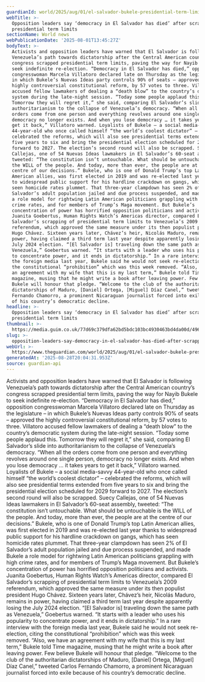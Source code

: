 ```yaml
---
guardianId: world/2025/aug/01/el-salvador-bukele-presidential-term-limits
webTitle: >-
  Opposition leaders say ‘democracy in El Salvador has died’ after scrapping of
  presidential term limits
sectionName: World news
webPublicationDate: '2025-08-01T13:45:27Z'
bodyText: >-
  Activists and opposition leaders have warned that El Salvador is following
  Venezuela’s path towards dictatorship after the Central American country’s
  congress scrapped presidential term limits, paving the way for Nayib Bukele to
  seek indefinite re-election. “Democracy in El Salvador has died,” opposition
  congresswoman Marcela Villatoro declared late on Thursday as the legislature –
  in which Bukele’s Nuevas Ideas party controls 90% of seats – approved the
  highly controversial constitutional reform, by 57 votes to three. Villatoro
  accused fellow lawmakers of dealing a “death blow” to the country’s democratic
  system during the late-night session. “Today some people applaud this.
  Tomorrow they will regret it,” she said, comparing El Salvador’s slide into
  authoritarianism to the collapse of Venezuela’s democracy. “When all the
  orders come from one person and everything revolves around one single person,
  democracy no longer exists. And when you lose democracy … it takes years to
  get it back,” Villatoro warned. Loyalists of Bukele – a social media-savvy
  44-year-old who once called himself “the world’s coolest dictator” –
  celebrated the reforms, which will also see presidential terms extended from
  five years to six and bring the presidential election scheduled for 2029
  forward to 2027. The election’s second round will also be scrapped. Suecy
  Callejas, one of 54 Nuevas Ideas lawmakers in El Salvador’s 60-seat assembly,
  tweeted: “The constitution isn’t untouchable. What should be untouchable is
  the WILL of the people. And today, more than ever, the people are at the
  centre of our decisions.” Bukele, who is one of Donald Trump’s top Latin
  American allies, was first elected in 2019 and was re-elected last year thanks
  to widespread public support for his hardline crackdown on gangs, which has
  seen homicide rates plummet. That three-year clampdown has seen 2% of El
  Salvador’s adult population jailed and due process suspended, and made Bukele
  a role model for rightwing Latin American politicians grappling with high
  crime rates, and for members of Trump’s Maga movement. But Bukele’s
  concentration of power has horrified opposition politicians and activists.
  Juanita Goebertus, Human Rights Watch’s Americas director, compared El
  Salvador’s scrapping of presidential term limits to Venezuela’s 2009
  referendum, which approved the same measure under its then populist president
  Hugo Chávez. Sixteen years later, Chávez’s heir, Nicolás Maduro, remains in
  power, having claimed a third term last year despite apparently losing the
  July 2024 election. “[El Salvador is] traveling down the same path as
  Venezuela,” Goebertus warned. “It starts with a leader who uses his popularity
  to concentrate power, and it ends in dictatorship.” In a rare interview with
  the foreign media last year, Bukele said he would not seek re-election, citing
  the constitutional “prohibition” which was this week removed. “Also, we have
  an agreement with my wife that this is my last term,” Bukele told Time
  magazine, musing that he might write a book after leaving power. Few believe
  Bukele will honour that pledge. “Welcome to the club of the authoritarian
  dictatorships of Maduro, [Daniel] Ortega, [Miguel] Díaz Canel,” tweeted Carlos
  Fernando Chamorro, a prominent Nicaraguan journalist forced into exile because
  of his country’s democratic decline.
headline: >-
  Opposition leaders say ‘democracy in El Salvador has died’ after scrapping of
  presidential term limits
thumbnail: >-
  https://media.guim.co.uk/77d69c379dfa62bd5bdc103bc4930463bd4da00d/496_0_4875_3899/500.jpg
slug: >-
  opposition-leaders-say-democracy-in-el-salvador-has-died-after-scrapping-of-presidential-term-limits
webUrl: >-
  https://www.theguardian.com/world/2025/aug/01/el-salvador-bukele-presidential-term-limits
generatedAt: '2025-08-28T20:04:31.953Z'
source: guardian-api
---
```

Activists and opposition leaders have warned that El Salvador is following Venezuela’s path towards dictatorship after the Central American country’s congress scrapped presidential term limits, paving the way for Nayib Bukele to seek indefinite re-election. “Democracy in El Salvador has died,” opposition congresswoman Marcela Villatoro declared late on Thursday as the legislature – in which Bukele’s Nuevas Ideas party controls 90% of seats – approved the highly controversial constitutional reform, by 57 votes to three. Villatoro accused fellow lawmakers of dealing a “death blow” to the country’s democratic system during the late-night session. “Today some people applaud this. Tomorrow they will regret it,” she said, comparing El Salvador’s slide into authoritarianism to the collapse of Venezuela’s democracy. “When all the orders come from one person and everything revolves around one single person, democracy no longer exists. And when you lose democracy … it takes years to get it back,” Villatoro warned. Loyalists of Bukele – a social media-savvy 44-year-old who once called himself “the world’s coolest dictator” – celebrated the reforms, which will also see presidential terms extended from five years to six and bring the presidential election scheduled for 2029 forward to 2027. The election’s second round will also be scrapped. Suecy Callejas, one of 54 Nuevas Ideas lawmakers in El Salvador’s 60-seat assembly, tweeted: “The constitution isn’t untouchable. What should be untouchable is the WILL of the people. And today, more than ever, the people are at the centre of our decisions.” Bukele, who is one of Donald Trump’s top Latin American allies, was first elected in 2019 and was re-elected last year thanks to widespread public support for his hardline crackdown on gangs, which has seen homicide rates plummet. That three-year clampdown has seen 2% of El Salvador’s adult population jailed and due process suspended, and made Bukele a role model for rightwing Latin American politicians grappling with high crime rates, and for members of Trump’s Maga movement. But Bukele’s concentration of power has horrified opposition politicians and activists. Juanita Goebertus, Human Rights Watch’s Americas director, compared El Salvador’s scrapping of presidential term limits to Venezuela’s 2009 referendum, which approved the same measure under its then populist president Hugo Chávez. Sixteen years later, Chávez’s heir, Nicolás Maduro, remains in power, having claimed a third term last year despite apparently losing the July 2024 election. “[El Salvador is] traveling down the same path as Venezuela,” Goebertus warned. “It starts with a leader who uses his popularity to concentrate power, and it ends in dictatorship.” In a rare interview with the foreign media last year, Bukele said he would not seek re-election, citing the constitutional “prohibition” which was this week removed. “Also, we have an agreement with my wife that this is my last term,” Bukele told Time magazine, musing that he might write a book after leaving power. Few believe Bukele will honour that pledge. “Welcome to the club of the authoritarian dictatorships of Maduro, [Daniel] Ortega, [Miguel] Díaz Canel,” tweeted Carlos Fernando Chamorro, a prominent Nicaraguan journalist forced into exile because of his country’s democratic decline.
